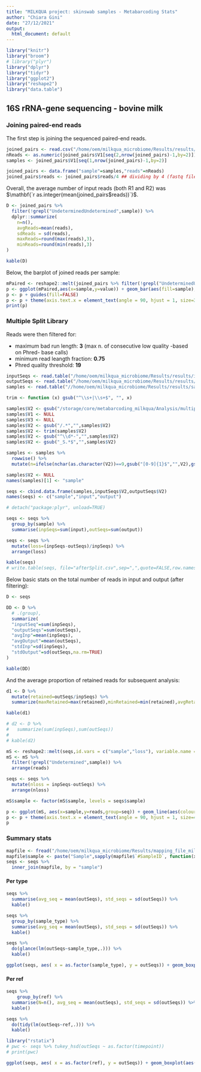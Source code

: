 ```yaml
---
title: "MILKQUA project: skinswab samples - Metabarcoding Stats"
author: "Chiara Gini"
date: "27/12/2021"
output:
  html_document: default
---
```


```r
library("knitr")
library("broom")
# library("plyr")
library("dplyr")
library("tidyr")
library("ggplot2")
library("reshape2")
library("data.table")
```

## 16S rRNA-gene sequencing - bovine milk

### Joining paired-end reads

The first step is joining the sequenced paired-end reads.

```r
joined_pairs <- read.csv("/home/oem/milkqua_microbiome/Results/results/readsPerSample",sep="\t",header = FALSE,skip = 1, stringsAsFactors = FALSE)
nReads <- as.numeric(joined_pairs$V1[seq(2,nrow(joined_pairs)-1,by=2)])
samples <- joined_pairs$V1[seq(1,nrow(joined_pairs)-1,by=2)]

joined_pairs <- data.frame("sample"=samples,"reads"=nReads)
joined_pairs$reads <- joined_pairs$reads/4 ## dividing by 4 (fastq file format)
```

Overall, the average number of input reads (both R1 and R2) was $\mathbf{`r as.integer(mean(joined_pairs$reads))`}$.

```r
D <- joined_pairs %>%
  filter(!grepl("UndeterminedUndetermined",sample)) %>%
  dplyr::summarize(
    n=n(),
    avgReads=mean(reads),
    sdReads = sd(reads),
    maxReads=round(max(reads),3),
    minReads=round(min(reads),3)
)

kable(D)
```

Below, the barplot of joined reads per sample:

```r
mPaired <- reshape2::melt(joined_pairs %>% filter(!grepl("UndeterminedUndetermined",sample)),id.vars=c("sample"))
p <- ggplot(mPaired,aes(x=sample,y=value)) + geom_bar(aes(fill=sample), stat = "identity")
p <- p + guides(fill=FALSE)
p <- p + theme(axis.text.x = element_text(angle = 90, hjust = 1, size=3))
print(p)
```

### Multiple Split Library

Reads were then filtered for:

- maximum bad run length: **3** (max n. of consecutive low quality -based on Phred- base calls)
- minimum read leangth fraction: **0.75**
- Phred quality threshold: **19**


```r
inputSeqs <- read.table("/home/oem/milkqua_microbiome/Results/results/inputSeqs",sep=":")
outputSeqs <- read.table("/home/oem/milkqua_microbiome/Results/results/outputSeqs", sep="\t")
samples <- read.table("//home/oem/milkqua_microbiome/Results/results/samples.txt", sep=":")

trim <- function (x) gsub("^\\s+|\\s+$", "", x)

samples$V2 <- gsub("/storage/core/metabarcoding_milkqua/Analysis/multiple_join_paired_ends/","",samples$V2)
samples$V1 <- NULL
samples$V3 <- NULL
samples$V2 <- gsub("/.*","",samples$V2)
samples$V2 <- trim(samples$V2)
samples$V2 <- gsub("^\\d*-","",samples$V2)
samples$V2 <- gsub("_S.*$","",samples$V2)

samples <- samples %>%
  rowwise() %>%
  mutate(n=ifelse(nchar(as.character(V2))==9,gsub("[0-9]{1}$","",V2),gsub("[0-9]{2}$","",V2)))

samples$V2 <- NULL
names(samples)[1] <- "sample"

seqs <- cbind.data.frame(samples,inputSeqs$V2,outputSeqs$V2)
names(seqs) <- c("sample","input","output")

# detach("package:plyr", unload=TRUE) 

seqs <- seqs %>%
  group_by(sample) %>%
  summarise(inpSeqs=sum(input),outSeqs=sum(output))

seqs <- seqs %>%
  mutate(loss=(inpSeqs-outSeqs)/inpSeqs) %>%
  arrange(loss)

kable(seqs)
# write.table(seqs, file="afterSplit.csv",sep=",",quote=FALSE,row.names=FALSE)
```

Below basic stats on the total number of reads in input and output (after filtering):

```r
D <- seqs

DD <- D %>%
  # .(group),
  summarize(
  "inputSeq"=sum(inpSeqs),
  "outputSeqs"=sum(outSeqs),
  "avgInp"=mean(inpSeqs),
  "avgOutput"=mean(outSeqs),
  "stdInp"=sd(inpSeqs),
  "stdOutput"=sd(outSeqs,na.rm=TRUE)
)

kable(DD)
```

And the average proportion of retained reads for subsequent analysis:

```r
d1 <- D %>%
  mutate(retained=outSeqs/inpSeqs) %>%
  summarize(maxRetained=max(retained),minRetained=min(retained),avgRetained=mean(retained))

kable(d1)

# d2 <- D %>%
#   summarize(sum(inpSeqs),sum(outSeqs))
# 
# kable(d2)
```


```r
mS <- reshape2::melt(seqs,id.vars = c("sample","loss"), variable.name = "seq", value.name = "reads")
mS <- mS %>%
  filter(!grepl("Undetermined",sample)) %>%
  arrange(reads)

seqs <- seqs %>%
  mutate(nloss = inpSeqs-outSeqs) %>%
  arrange(nloss)

mS$sample <- factor(mS$sample, levels = seqs$sample)

p <- ggplot(mS, aes(x=sample,y=reads,group=seq)) + geom_line(aes(colour=seq))
p <- p + theme(axis.text.x = element_text(angle = 90, hjust = 1, size=4))
p
```

### Summary stats

```r
mapfile <- fread("/home/oem/milkqua_microbiome/Results/mapping_file_milk_alltimepoints_skin_T0beforeafter.csv", header = TRUE)
mapfile$sample <- paste("Sample",sapply(mapfile$`#SampleID`, function(x) substr(x,1,nchar(x)/2)),sep="_")
seqs <- seqs %>%
  inner_join(mapfile, by = "sample")
```

#### Per type

```r
seqs %>%
  summarise(avg_seq = mean(outSeqs), std_seqs = sd(outSeqs)) %>%
  kable()

seqs %>%
  group_by(sample_type) %>%
  summarise(avg_seq = mean(outSeqs), std_seqs = sd(outSeqs)) %>%
  kable()
```

```r
seqs %>%
  do(glance(lm(outSeqs~sample_type,.))) %>%
  kable()
```

```r
ggplot(seqs, aes( x = as.factor(sample_type), y = outSeqs)) + geom_boxplot(aes(fill=as.factor(sample_type)))
```

#### Per ref

```r
seqs %>%
    group_by(ref) %>%
  summarise(N=n(), avg_seq = mean(outSeqs), std_seqs = sd(outSeqs)) %>%
  kable()
```

```r
seqs %>%
  do(tidy(lm(outSeqs~ref,.))) %>%
  kable()
```

```r
library("rstatix")
# pwc <- seqs %>% tukey_hsd(outSeqs ~ as.factor(timepoint))
# print(pwc)
```


```r
ggplot(seqs, aes( x = as.factor(ref), y = outSeqs)) + geom_boxplot(aes(fill=as.factor(ref)))
```


